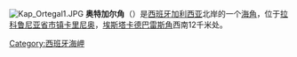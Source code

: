 {{noteTA|G1=地名|G2=单位}}
[[File:Kap_Ortegal1.JPG|thumb]]
'''奥特加尔角'''（{{lang-es|Cabo Ortegal}}）是[[西班牙|西班牙]][[加利西亚_(西班牙)|加利西亚]]北岸的一个[[海岬|海角]]，位于[[拉科鲁尼亚省|拉科鲁尼亚省]][[市镇_(西班牙)|市镇]][[卡里尼奥|卡里尼奥]]，[[埃斯塔卡德巴雷斯角|埃斯塔卡德巴雷斯角]]西南12千米处。

[[Category:西班牙海岬|Category:西班牙海岬]]
